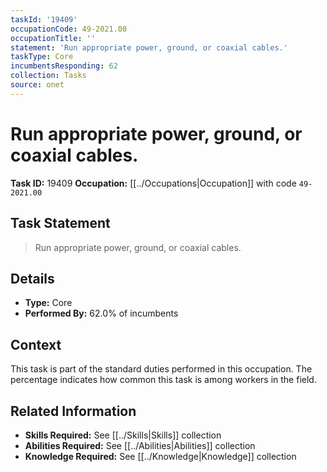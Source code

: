 ```yaml
---
taskId: '19409'
occupationCode: 49-2021.00
occupationTitle: ''
statement: 'Run appropriate power, ground, or coaxial cables.'
taskType: Core
incumbentsResponding: 62
collection: Tasks
source: onet
---
```

# Run appropriate power, ground, or coaxial cables.

**Task ID:** 19409
**Occupation:** [[../Occupations|Occupation]] with code `49-2021.00`

## Task Statement

> Run appropriate power, ground, or coaxial cables.

## Details

- **Type:** Core
- **Performed By:** 62.0% of incumbents

## Context

This task is part of the standard duties performed in this occupation. The percentage indicates how common this task is among workers in the field.

## Related Information

- **Skills Required:** See [[../Skills|Skills]] collection
- **Abilities Required:** See [[../Abilities|Abilities]] collection
- **Knowledge Required:** See [[../Knowledge|Knowledge]] collection
